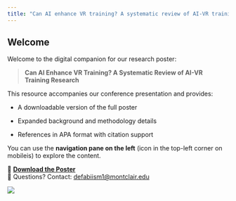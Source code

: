 ```yaml
---
title: "Can AI enhance VR training? A systematic review of AI-VR training research."
---
```


## Welcome

Welcome to the digital companion for our research poster:

> **Can AI Enhance VR Training? A Systematic Review of AI-VR Training Research**

This resource accompanies our conference presentation and provides:

-   A downloadable version of the full poster

-   Expanded background and methodology details

-   References in APA format with citation support

You can use the **navigation pane on the left** (icon in the top-left corner on mobileis) to explore the content.

🧾 [**Download the Poster**](/SIOP2025/images/poster_logo_center2.pdf)\
📧 Questions? Contact: [defabiism1\@montclair.edu](mailto:defabiism1@montclair.edu)

![](images/poster_logo_center2.png)
